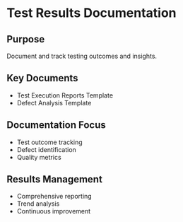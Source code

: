 # Test Results Documentation

## Purpose
Document and track testing outcomes and insights.

## Key Documents
- Test Execution Reports Template
- Defect Analysis Template

## Documentation Focus
- Test outcome tracking
- Defect identification
- Quality metrics

## Results Management
- Comprehensive reporting
- Trend analysis
- Continuous improvement
